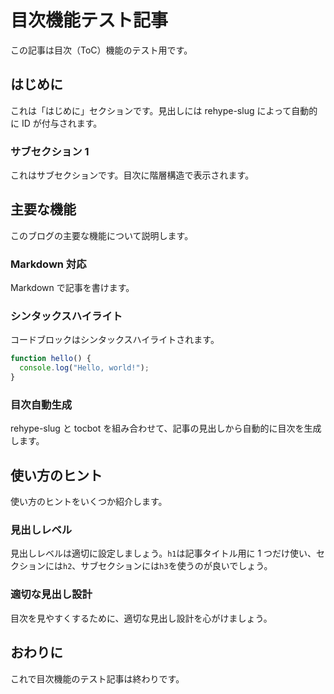 # 目次機能テスト記事

この記事は目次（ToC）機能のテスト用です。

## はじめに

これは「はじめに」セクションです。見出しには rehype-slug によって自動的に ID が付与されます。

### サブセクション 1

これはサブセクションです。目次に階層構造で表示されます。

## 主要な機能

このブログの主要な機能について説明します。

### Markdown 対応

Markdown で記事を書けます。

### シンタックスハイライト

コードブロックはシンタックスハイライトされます。

```javascript
function hello() {
  console.log("Hello, world!");
}
```

### 目次自動生成

rehype-slug と tocbot を組み合わせて、記事の見出しから自動的に目次を生成します。

## 使い方のヒント

使い方のヒントをいくつか紹介します。

### 見出しレベル

見出しレベルは適切に設定しましょう。`h1`は記事タイトル用に 1 つだけ使い、セクションには`h2`、サブセクションには`h3`を使うのが良いでしょう。

### 適切な見出し設計

目次を見やすくするために、適切な見出し設計を心がけましょう。

## おわりに

これで目次機能のテスト記事は終わりです。
